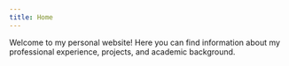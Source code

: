 ```yaml
---
title: Home
---
```




Welcome to my personal website! Here you can find information about my professional experience, projects, and academic background.


